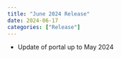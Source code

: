 ```yaml
---
title: "June 2024 Release"
date: 2024-06-17
categories: ["Release"]
---
```


<script src="/rmarkdown-libs/header-attrs/header-attrs.js"></script>


<ul>
<li>Update of portal up to May 2024</li>
</ul>
